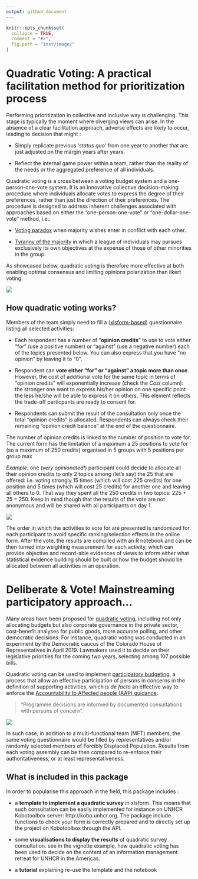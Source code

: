 ```yaml
---
output: github_document
---
```


<!-- README.md is generated from README.Rmd. Please edit that file -->

```r
knitr::opts_chunk$set(
  collapse = TRUE,
  comment = "#>",
  fig.path = "inst/image/"
)
```

 

# Quadratic Voting: A practical facilitation method for prioritization process 

<!-- badges: start -->
<!-- badges: end -->


Performing prioritization in collective and inclusive way is challenging. This stage is typically the moment where diverging views can arise. In the absence of a clear facilitation approach, adverse effects are likely to occur, leading to decision that might : 

 * Simply replicate previous '_status quo_' from one year to another that are just adjusted on the margin years after years. 

 * Reflect the internal game power within a team, rather than the reality of the needs or the aggregated preference of all individuals. 

Quadratic voting is a cross between a voting budget system and a one-person-one-vote system. It is an innovative collective decision-making procedure where individuals allocate votes to express the degree of their preferences, rather than just the direction of their preferences. The procedure is designed to address inherent challenges associated with approaches based on either the "one-person-one-vote" or “one-dollar-one-vote” method, i.e.:  

 *  [Voting paradox](https://en.wikipedia.org/wiki/Paradox_of_voting) when majority wishes enter in conflict with each other. 

 *  [Tyranny of the majority](https://en.wikipedia.org/wiki/Tyranny_of_the_majority) in which a league of individuals may pursues exclusively its own objectives at the expense of those of other minorities in the group. 

As showcased below, quadratic voting is therefore more effective at both enabling optimal consensus and limiting opinions polarization than likert voting. 

![](inst/image/example.jpg)


## How quadratic voting works? 

Members of the team simply need to fill a ([xlsform-based](http://xlsform.org)) questionnaire listing all selected activities: 

 * Each respondent has a number of "__opinion credits__" to use to vote either "for" (use a positive number) or "against" (use a negative number) each of the topics presented below. You can also express that you have "no opinion" by leaving it to "0".   

 * Respondent can __vote either "for" or "against" a topic more than once__. However, the cost of additional vote for the same topic in terms of "opinion credits" will exponentially increase (check the _Cost_ column): the stronger one want to express his/her opinion on one specific point the less he/she will be able to express it on others. This element reflects the trade-off particpants are ready to consent for.  

 * Respondents can submit the result of the consultation only once the total "opinion credits" is allocated. Respondents can always check their remaining "opinion credit balance" at the end of the questionnaire.  
 
The number of opinion credits is linked to the number of position to vote for. The current form has the limitation of a maximum a 25 positions to vote for (so a maximum of 250 credits) organised in 5 groups with 5 positions per group max 

_Example:_ one (_very opinionated!_) participant could decide to allocate all their opinion credits to only 2 topics among (let's say) the 25 that are offered: i.e. voting strongly 15 times (which will cost 225 credits) for one position and 5 times (which will cost 25 credits) for another one and leaving all others to 0. That way they spent all the 250 credits in two topics: 225 + 25 = 250. Keep in mind though that the results of the vote are not anonymous and will be shared with all participants on day 1.


![](inst/image/voting.png)


The order in which the activities to vote for are presented is randomized for each participant to avoid specific ranking/selection effects in the online form. After the vote, the results are compiled with an R notebook and can be then turned into weighting measurement for each activity, which can provide objective and record-able evidences of views to inform either what statistical evidence building should be built or how the budget should be allocated between all activities in an operation. 

# Deliberate & Vote! Mainstreaming participatory approach... 

Many areas have been proposed for [quadratic voting](https://www.radicalxchange.org/media/papers/The_Handbook_for_Radical_Local_Democracy.pdf#page=6), including not only allocating budgets but also corporate governance in the private sector, cost-benefit analyses for public goods, more accurate polling, and other democratic decisions. For instance, quadratic voting was conducted in an experiment by the Democratic caucus of the Colorado House of Representatives in April 2019. Lawmakers used it to decide on their legislative priorities for the coming two years, selecting among 107 possible bills. 

Quadratic voting can be used to implement [participatory budgeting](https://www.participatorybudgeting.org/what-is-pb/), a process that allow an effective participation of persons in concerns in the definition of supporting activities, which is _de facto_ an effective way to enforce the [Accountability to Affected people (AAP) guidance](https://www.unhcr.org/handbooks/aap/documents/UNHCR-AAP_Operational_Guidance.pdf): 

> "Programme decisions are informed by documented consultations with persons of concern". 

![](inst/image/PB-Process-Cycle-Diagrmo.png)

In such case, in addition to a multi-functional team (MFT) members, the same voting questionnaire would be filled by representatives and/or randomly selected members of Forcibly Displaced Population. Results from each voting assembly can be then compared to re-enforce their authoritativeness, or at least representativeness. 


## What is included in this package

In order to popularise this approach in the field, this package includes :  

 * a __template to implement a quadratic survey__ in xlsform. This means that such consultation can be easily implemented for instance on UNHCR Kobotoolbox server: http://kobo.unhcr.org. The package include functions to check your form is correctly prepared and to directly set up the project on Kobotoolbox through the API.  

 * some __visualisations to display the results__ of quadratic survey consultation. see  in the vignette example, how quadratic voting has been used to decide on the content of an information management retreat for UNHCR in the Americas.  

 * a __tutorial__ explaining re-use the template and the notebook  
